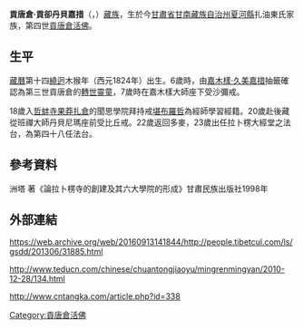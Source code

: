 {{多個問題|
{{expert|time=2016-08-22T00:32:26+00:00}}
{{unreferenced|time=2016-08-21T17:36:02+00:00}}
{{copyedit|time=2016-08-21T17:36:23+00:00}}
}}
'''貢唐倉·貢卻丹貝嘉措'''（{{bo|z=གུང་ཐང་ཚང་དཀོན་མཆོག་བསྟན་པའི་རྒྱ་མཚོ་|w=gung thang tshang dkon mchog bstan pa'i rgya mtsho}}，{{bd|1824年||1859年|}}）[[藏族|藏族]]，生於今[[甘肅省|甘肅省]][[甘南藏族自治州|甘南藏族自治州]][[夏河縣|夏河縣]]扎油東氏家族，第四世[[貢唐倉活佛|貢唐倉活佛]]。

==生平==

[[藏曆|藏曆]]第十四[[繞迥|繞迥]]木猴年（西元1824年）出生。6歲時，由[[嘉木樣·久美嘉措|嘉木樣·久美嘉措]]抽籤確認為第三世貢唐倉的[[轉世靈童|轉世靈童]]，7歲時在嘉木樣大師座下受沙彌戒。

18歲入[[哲蚌寺|哲蚌寺]][[果莽扎倉|果莽扎倉]]的聞思學院拜持戒[[堪布羅哲|堪布羅哲]]為經師學習經籍。20歲赴後藏從班禪大師丹貝尼瑪座前受比丘戒。22歲返回多麥，23歲出任拉卜楞大經堂之法台，為第四十八任法台。

==參考資料==

洲塔 著《論拉卜楞寺的創建及其六大學院的形成》甘肅民族出版社1998年

==外部連結==

https://web.archive.org/web/20160913141844/http://people.tibetcul.com/ls/gsdd/201306/31885.html

http://www.teducn.com/chinese/chuantongjiaoyu/mingrenmingyan/2010-12-28/134.html

http://www.cntangka.com/article.php?id=338 {{Wayback|url=http://www.cntangka.com/article.php?id=338 |date=20160304080519 }}

[[Category:貢唐倉活佛|Category:貢唐倉活佛]]